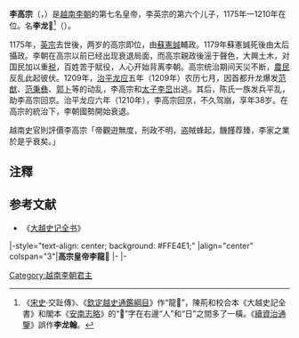 {{越南君主
| 名稱=李高宗
| 圖像=
| 說明=
| 國號=[[大越|大越]]
| 朝代=[[越南李朝|李朝]]
| 在位=1175年—1210年
| 前任=[[李英宗|李英宗]]
| 繼任=[[李惠宗|李惠宗]]
| 年號=[[貞符|貞符]] 1176年—1186年<br />[[天資嘉瑞|天資嘉瑞]] 1186年—1202年<br />[[天嘉寶祐|天嘉寶祐]] 1202年—1205年<br />[[治平龍應|治平龍應]] 1205年—1210年
| 姓名=李龙𣉙 
| 字=
| 尊號=应-{乾}-御极宏文宪武灵瑞照符彰道至仁爱民理物睿谋神智化感政醇敷惠示慈绥猷建美功全业盛龙见神居圣明光孝皇帝
| 其他稱銜=
| 別名=
| 出生={{birth date|1173|7|6}}
| 出生地=
| 逝世={{death date and age|1210|11|15|1173|7|6}}
| 逝世地=
| 廟號=高宗
| 諡號=
| 陵墓=
| 父=李英宗
| 母=[[杜瑞珠|杜瑞珠]]
| 后=
|}}
'''李高宗'''（{{vie|v=Lý Cao Tông|hn=李高宗}}，{{bd|1173年||1210年|}}）是[[越南李朝|越南李朝]]的第七名皇帝，李英宗的第六个儿子，1175年—1210年在位。名'''李龙𣉙'''<ref>《[[宋史|宋史]]·交趾傳》、《[[欽定越史通鑑綱目|欽定越史通鑑綱目]]》作“龍𣉙”，陳荊和校合本《大越史記全書》和閣本《[[安南志略|安南志略]]》的“𣉙”字在右邊“人”和“日”之間多了一橫。《[[續資治通鑒|續資治通鑒]]》誤作'''李龙翰'''。</ref>（{{vie|v=Lý Long Cán<ref>《安南志略》等書注音為“𣉙音-{幹}-”，對應越南文為“Cán”，越南文《大越史記全書》譯作“Lý Long Trát”。</ref>|hn=李龍𣉙}}）。

1175年，[[李英宗|英宗]]去世後，两岁的高宗即位，由[[蘇憲誠|蘇憲誠]]輔政。1179年蘇憲誠死後由太后攝政。李朝在高宗以前已经出现衰退局面，而高宗親政後滛于聲色，大興土木，对国民加以重[[税|税]]，百姓苦于賦役，人心开始背离李朝。高宗统治期间天災不断，[[農民|農民]]反乱此起彼伏。1209年，[[治平龙应|治平龙应]]五年（1209年）农历七月，因首都升龙爆发[[范猷|范猷]]、[[范秉彝|范秉彝]]、[[郭卜|郭卜]]等的动乱，李高宗和[[太子|太子]][[李旵|李旵]]出逃。其后，陈氏一族发兵平乱，助李高宗回京。治平龙应六年（1210年），李高宗回京，不久驾崩，享年38岁。在高宗的統治下，李朝國勢開始衰退。

越南史官則評價李高宗「帝觀逰無度，刑政不明，盗賊蜂起，饑饉荐臻，李家之業於是乎衰矣。」
==注釋==
{{reflist}}

== 参考文献 ==
* 《[[大越史记全书|大越史记全书]]》
{{start box}}
|-style="text-align: center; background: #FFE4E1;"
|align="center" colspan="3"|'''高宗皇帝李龍𣉙'''
|-
{{s-before|[[李英宗|李英宗]]}}
{{s-title|[[越南君主列表#李朝|大越帝國皇帝]]|1175年—1210年}}
{{s-after|[[李惠宗|李惠宗]]}}
{{s-before|[[李英宗|李英宗]]}}
{{s-title|rows=2|[[越南君主列表#李朝|越南李朝君主]]|1175年—1210年}}
{{s-after|[[李忱_(越南)|李忱]]}}
|-
{{s-before|李忱}}
{{s-after|[[李惠宗|李惠宗]]}}
{{end box}}

{{丁朝、前黎朝及李朝君主}}

[[Category:越南李朝君主|Category:越南李朝君主]]